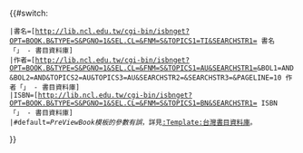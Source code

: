 <includeonly>{{#switch:{{{1|}}}
 |書名=[http://lib.ncl.edu.tw/cgi-bin/isbnget?OPT=BOOK.B&TYPE=S&PGNO=1&SEL.CL=&FNM=S&TOPICS1=TI&SEARCHSTR1={{urlencode:{{{2}}}}} 書名「{{{2}}}」 - 書目資料庫]
 |作者=[http://lib.ncl.edu.tw/cgi-bin/isbnget?OPT=BOOK.B&TYPE=S&PGNO=1&SEL.CL=&FNM=S&TOPICS1=AU&SEARCHSTR1={{urlencode:{{{2}}}}}&BOL1=AND&BOL2=AND&TOPICS2=AU&TOPICS3=AU&SEARCHSTR2=&SEARCHSTR3=&PAGELINE=10 作者「{{{2}}}」 - 書目資料庫]
 |ISBN=[http://lib.ncl.edu.tw/cgi-bin/isbnget?OPT=BOOK.B&TYPE=S&PGNO=1&SEL.CL=&FNM=S&TOPICS1=BN&SEARCHSTR1={{urlencode:{{{2}}}}} ISBN「{{{2}}}」 - 書目資料庫]
 |#default=''PreViewBook模板的參數有誤''，詳見[[:Template:台灣書目資料庫]]。
}}
</includeonly><noinclude>
{{documentation}}
</noinclude>